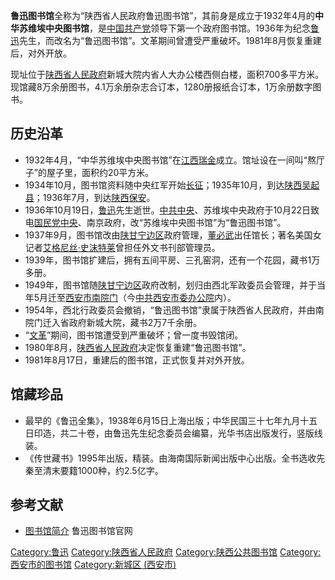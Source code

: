 {{not|北京鲁迅博物馆}}
'''鲁迅图书馆'''全称为“陕西省人民政府鲁迅图书馆”，其前身是成立于1932年4月的'''中华苏维埃中央图书馆'''，是[[中国共产党|中国共产党]]领导下第一个政府图书馆。1936年为纪念[[鲁迅|鲁迅]]先生，而改名为“鲁迅图书馆”。文革期间曾遭受严重破坏。1981年8月恢复重建后，对外开放。

现址位于[[陕西省人民政府|陕西省人民政府]]新城大院内省人大办公楼西侧白楼，面积700多平方米。现馆藏8万余册图书，4.1万余册杂志合订本，1280册报纸合订本，1万余册数字图书。

==历史沿革==
*1932年4月，“中华苏维埃中央图书馆”在[[江西|江西]][[瑞金|瑞金]]成立。馆址设在一间叫“熬厅子”的屋子里，面积约20平方米。
*1934年10月，图书馆资料随中央红军开始[[长征|长征]]；1935年10月，到达[[陕西|陕西]][[吴起县|吴起县]]；1936年7月，到达[[陕西|陕西]][[志丹县|保安]]。
*1936年10月19日，[[鲁迅|鲁迅]]先生逝世。[[中共中央|中共中央]]、苏维埃中央政府于10月22日致电[[中国国民党|国民党中央]]、南京政府，改“苏维埃中央图书馆”为“鲁迅图书馆”。
*1937年9月，图书馆改由[[陕甘宁边区|陕甘宁边区]]政府管理，[[董必武|董必武]]出任馆长；著名美国女记者[[艾格尼丝·史沫特莱|艾格尼丝·史沫特莱]]曾担任外文书刊部管理员。
*1939年，图书馆扩建后，拥有五间平房、三孔窑洞，还有一个花园，藏书1万多册。
*1949年，图书馆随[[陕甘宁边区|陕甘宁边区]]政府改制，划归由西北军政委员会管理，并于当年5月迁至[[西安市|西安市]][[南院门|南院门]]（今[[中国共产党西安市委员会|中共西安市委办公院]]内）。
*1954年，西北行政委员会撤销，“鲁迅图书馆”隶属于陕西省人民政府，并由南院门迁入省政府新城大院，藏书2万7千余册。
*“[[文革|文革]]”期间，图书馆遭受到严重破坏；曾一度书毁馆闭。
*1980年8月，[[陕西省人民政府|陕西省人民政府]]决定恢复重建“鲁迅图书馆”。
*1981年8月17日，重建后的图书馆，正式恢复并对外开放。

==馆藏珍品==
*最早的《鲁迅全集》，1938年6月15日上海出版；中华民国三十七年九月十五日印造，共二十卷，由鲁迅先生纪念委员会编纂，光华书店出版发行，竖版线装。
*《传世藏书》1995年出版，精装。由海南国际新闻出版中心出版。全书选收先秦至清末要籍1000种，约2.5亿字。

==参考文献==
*[https://web.archive.org/web/20131224105359/http://lt.shaanxi.gov.cn/booklib/About/?id=1 图书馆简介] 鲁迅图书馆官网

[[Category:鲁迅|Category:鲁迅]]
[[Category:陕西省人民政府|Category:陕西省人民政府]]
[[Category:陕西公共图书馆|Category:陕西公共图书馆]]
[[Category:西安市的图书馆|Category:西安市的图书馆]]
[[Category:新城区_(西安市)|Category:新城区 (西安市)]]